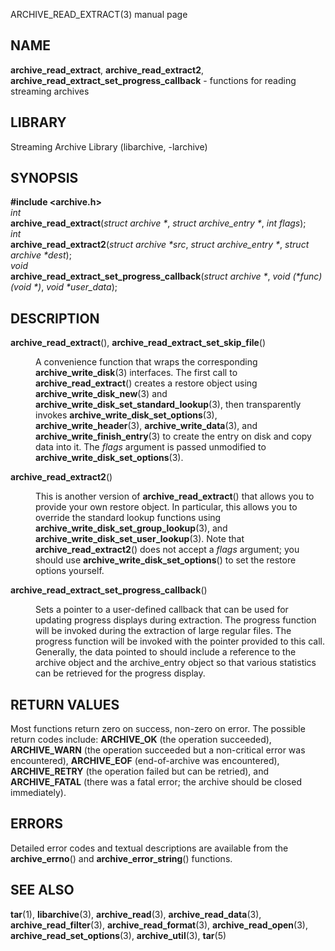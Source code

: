 ARCHIVE_READ_EXTRACT(3) manual page 
== NAME == 
'''archive_read_extract''', 
'''archive_read_extract2''', 
'''archive_read_extract_set_progress_callback''' 
- functions for reading streaming archives 
== LIBRARY == 
Streaming Archive Library (libarchive, -larchive) 
== SYNOPSIS == 
'''<nowiki>#include <archive.h></nowiki>''' 
<br> 
''int'' 
<br> 
'''archive_read_extract'''(''struct archive *'', ''struct archive_entry *'', ''int flags''); 
<br> 
''int'' 
<br> 
'''archive_read_extract2'''(''struct archive *src'', ''struct archive_entry *'', ''struct archive *dest''); 
<br> 
''void'' 
<br> 
'''archive_read_extract_set_progress_callback'''(''struct archive *'', ''void (*func)(void *)'', ''void *user_data''); 
== DESCRIPTION == 
<dl> 
<dt>'''archive_read_extract'''(), '''archive_read_extract_set_skip_file'''()</dt><dd> 
A convenience function that wraps the corresponding 
'''archive_write_disk'''(3) 
interfaces. 
The first call to 
'''archive_read_extract'''() 
creates a restore object using 
'''archive_write_disk_new'''(3) 
and 
'''archive_write_disk_set_standard_lookup'''(3), 
then transparently invokes 
'''archive_write_disk_set_options'''(3), 
'''archive_write_header'''(3), 
'''archive_write_data'''(3), 
and 
'''archive_write_finish_entry'''(3) 
to create the entry on disk and copy data into it. 
The 
''flags'' 
argument is passed unmodified to 
'''archive_write_disk_set_options'''(3). 
</dd><dt>'''archive_read_extract2'''()</dt><dd> 
This is another version of 
'''archive_read_extract'''() 
that allows you to provide your own restore object. 
In particular, this allows you to override the standard lookup functions 
using 
'''archive_write_disk_set_group_lookup'''(3), 
and 
'''archive_write_disk_set_user_lookup'''(3). 
Note that 
'''archive_read_extract2'''() 
does not accept a 
''flags'' 
argument; you should use 
'''archive_write_disk_set_options'''() 
to set the restore options yourself. 
</dd><dt>'''archive_read_extract_set_progress_callback'''()</dt><dd> 
Sets a pointer to a user-defined callback that can be used 
for updating progress displays during extraction. 
The progress function will be invoked during the extraction of large 
regular files. 
The progress function will be invoked with the pointer provided to this call. 
Generally, the data pointed to should include a reference to the archive 
object and the archive_entry object so that various statistics 
can be retrieved for the progress display. 
</dd></dl> 
== RETURN VALUES == 
Most functions return zero on success, non-zero on error. 
The possible return codes include: 
'''ARCHIVE_OK''' 
(the operation succeeded), 
'''ARCHIVE_WARN''' 
(the operation succeeded but a non-critical error was encountered), 
'''ARCHIVE_EOF''' 
(end-of-archive was encountered), 
'''ARCHIVE_RETRY''' 
(the operation failed but can be retried), 
and 
'''ARCHIVE_FATAL''' 
(there was a fatal error; the archive should be closed immediately). 
== ERRORS == 
Detailed error codes and textual descriptions are available from the 
'''archive_errno'''() 
and 
'''archive_error_string'''() 
functions. 
== SEE ALSO == 
'''tar'''(1), 
'''libarchive'''(3), 
'''archive_read'''(3), 
'''archive_read_data'''(3), 
'''archive_read_filter'''(3), 
'''archive_read_format'''(3), 
'''archive_read_open'''(3), 
'''archive_read_set_options'''(3), 
'''archive_util'''(3), 
'''tar'''(5) 
